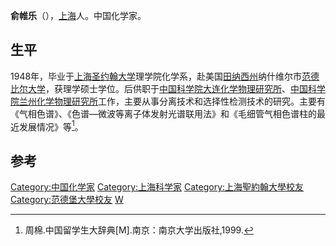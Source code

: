'''俞帷乐'''（{{bd|1926年||}}），[[上海|上海]]人。中国化学家。

==生平==
1948年，毕业于[[上海圣约翰大学|上海圣约翰大学]]理学院化学系，赴美国[[田纳西州|田纳西州]]纳什维尔市[[范德比尔大学|范德比尔大学]]，获理学硕士学位。后供职于[[中国科学院大连化学物理研究所|中国科学院大连化学物理研究所]]、[[中国科学院兰州化学物理研究所|中国科学院兰州化学物理研究所]]工作，主要从事分离技术和选择性检测技术的研究。主要有《气相色谱》、《色谱—微波等离子体发射光谱联用法》和《毛细管气相色谱柱的最近发展情况》等<ref>周棉.中国留学生大辞典[M].南京：南京大学出版社,1999.</ref>。

==参考==
{{reflist}}

{{DEFAULTSORT:Y}}
[[Category:中国化学家|Category:中国化学家]]
[[Category:上海科学家|Category:上海科学家]]
[[Category:上海聖約翰大學校友|Category:上海聖約翰大學校友]]
[[Category:范德堡大學校友|Category:范德堡大學校友]]
[[Category:俞姓|W]]
